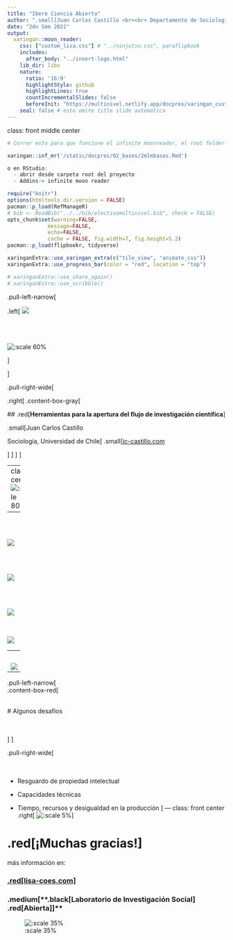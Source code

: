```yaml
---
title: "Ibero Ciencia Abierta"
author: ".small[Juan Carlos Castillo <br><br> Departamento de Sociología - UCH / COES <br><br>]"
date: "2do Sem 2021"
output:
  xaringan::moon_reader:
    css: ["custom_lisa.css"] # "../ninjutsu.css", paraflipbook
    includes:
      after_body: "../insert-logo.html"
    lib_dir: libs
    nature:
      ratio: '16:9'
      highlightStyle: github
      highlightLines: true
      countIncrementalSlides: false
      beforeInit: "https://multinivel.netlify.app/docpres/xaringan_custom/macros.js"
    seal: false # esto omite title slide automática 
---
```

class: front middle center

```r
# Correr esto para que funcione el infinite moonreader, el root folder debe ser static para si dirigir solo "bajndo" en directorios hacia el bib y otros

xaringan::inf_mr('/static/docpres/02_bases/2mlmbases.Rmd')

o en RStudio:
  - abrir desde carpeta root del proyecto
  - Addins-> infinite moon reader
```


```r
require("knitr")
options(htmltools.dir.version = FALSE)
pacman::p_load(RefManageR)
# bib <- ReadBib("../../bib/electivomultinivel.bib", check = FALSE)
opts_chunk$set(warning=FALSE,
             message=FALSE,
             echo=FALSE,
             cache = FALSE, fig.width=7, fig.height=5.2)
pacman::p_load(flipbookr, tidyverse)
```


```r
xaringanExtra::use_xaringan_extra(c("tile_view", "animate_css"))
xaringanExtra::use_progress_bar(color = "red", location = "top")

# xaringanExtra::use_share_again()
# xaringanExtra::use_scribble()
```

<!---
About macros.js: permite escalar las imágenes como [scale 50%](path to image), hay si que grabar ese archivo js en el directorio.
--->

.pull-left-narrow[

.left[
![](flyer.png)

<br>
<br>
<br>
![:scale 60%](logo-coes-cuadrado.png) 

]

]


.pull-right-wide[

.right[
.content-box-gray[

 ## .red[**Herramientas para la apertura del flujo de investigación científica**]
 
.small[Juan Carlos Castillo 

Sociología, Universidad de Chile]
.small[[jc-castillo.com](https://jc-castillo.com/)

]
]
]
]

---
class: center
<br>
![:scale 80%](https://jc-castillo.com/media/albums/gallery/standards.png)


---

<br>

![](flujo.png)
---
<br>
 

![](flujo-acceso.png)
---
<br>
 

![](flujo-rep.png)
---
<br>
 
![](flujo-trans.png)


---
<br>
 
![](flujo-herramientas.png)

---

.pull-left-narrow[
<br>
.content-box-red[

<br>
# Algunos desafíos

<br>
<br>
]
]

.pull-right-wide[
<br>
<br>
<br>

- Resguardo de propiedad intelectual

- Capacidades técnicas

- Tiempo, recursos y desigualdad en la producción
]
---
class: front center
.right[
![:scale 5%](https://coes.cl/wp-content/uploads/COES_Logo_sello1.png)
]

# .red[¡Muchas gracias!]

más información en:

### [.red[lisa-coes.com]](https://lisa-coes.com/)


### .medium[**.black[Laboratorio de Investigación Social] .red[Abierta]]**



![:scale 35%](https://github.com/lisa-coes/lisa-book/blob/main/images/lisa.png?raw=true)

 






  
